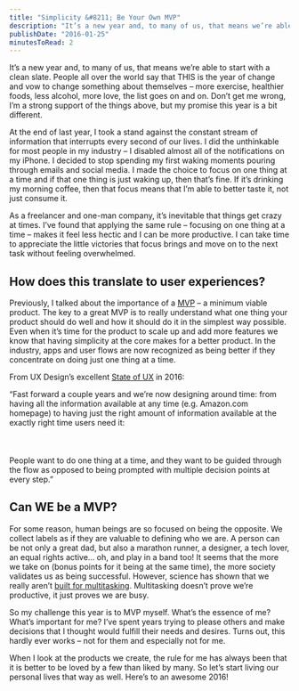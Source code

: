 ```yaml
---
title: "Simplicity &#8211; Be Your Own MVP"
description: "It’s a new year and, to many of us, that means we’re able to start with a clean slate. People all over the world say that THIS is the year of change and vow to change something about themselves – more exercise, healthier foods, less alcohol, more love, the list goes on and on. Don’t get me wrong, I’m a strong support of the things above, but my promise this year is a bit different.\n\n\nAt the end of last year, I took a stand against the constant stream of information that interrupts every second o"
publishDate: "2016-01-25"
minutesToRead: 2
---
```


<p>It’s a new year and, to many of us, that means we’re able to start with a clean slate. People all over the world say that THIS is the year of change and vow to change something about themselves – more exercise, healthier foods, less alcohol, more love, the list goes on and on. Don’t get me wrong, I’m a strong support of the things above, but my promise this year is a bit different.</p>
<p>At the end of last year, I took a stand against the constant stream of information that interrupts every second of our lives. I did the unthinkable for most people in my industry – I disabled almost all of the notifications on my iPhone. I decided to stop spending my first waking moments pouring through emails and social media. I made the choice to focus on one thing at a time and if that one thing is just waking up, then that’s fine. If it’s drinking my morning coffee, then that focus means that I’m able to better taste it, not just consume it.</p>
<p>As a freelancer and one-man company, it’s inevitable that things get crazy at times. I’ve found that applying the same rule – focusing on one thing at a time – makes it feel less hectic and I can be more productive. I can take time to appreciate the little victories that focus brings and move on to the next task without feeling overwhelmed.</p>
<h2 id="how-does-this-translate-to-user-experiences">How does this translate to user experiences?</h2>
<p>Previously, I talked about the importance of a <a href="https://www.antonsten.com/mvp-is-your-product-really-minimum-and-viable/">MVP</a> – a minimum viable product. The key to a great MVP is to really understand what one thing your product should do well and how it should do it in the simplest way possible. Even when it’s time for the product to scale up and add more features we know that having simplicity at the core makes for a better product. In the industry, apps and user flows are now recognized as being better if they concentrate on doing just one thing at a time.</p>
<p>From UX Design’s excellent <a href="http://uxdesign.cc/ux-trends-2015-2016?ref=antonsten.com" target="_blank">State of UX</a> in 2016:</p>

<div class="blockquote">
<div><p>“Fast forward a couple years and we’re now designing around time: from having all the information available at any time (e.g. Amazon.com homepage) to having just the right amount of information available at the exactly right time users need it:<br />
<br /><br /><br />
People want to do one thing at a time, and they want to be guided through the flow as opposed to being prompted with multiple decision points at every step.”</p></div>
</div>

<h2 id="can-we-be-a-mvp">Can WE be a MVP?</h2>
<p>For some reason, human beings are so focused on being the opposite. We collect labels as if they are valuable to defining who we are. A person can be not only a great dad, but also a marathon runner, a designer, a tech lover, an equal rights active… oh, and play in a band too! It seems that the more we take on (bonus points for it being at the same time), the more society validates us as being successful. However, science has shown that we really aren’t <a href="http://qz.com/544148/busy-people-are-actually-not-that-productive/?ref=antonsten.com" target="_blank">built for multitasking</a>. Multitasking doesn’t prove we’re productive, it just proves we are busy.</p>
<p>So my challenge this year is to MVP myself. What’s the essence of me? What’s important for me? I’ve spent years trying to please others and make decisions that I thought would fulfill their needs and desires. Turns out, this hardly ever works – not for them and especially not for me.</p>
<p>When I look at the products we create, the rule for me has always been that it is better to be loved by a few than liked by many. So let’s start living our personal lives that way as well. Here’s to an awesome 2016!</p>